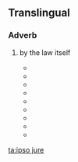 ==Translingual==

===Adverb===
{{infl|mul|adverb|head=[[ipso]] [[jure]]}}

# {{legal}} by the law itself
#* {{quote-book|title=Ausführliche Erläuterung der Pandecten nach Hellfeld: ein Commentar|volume=37‎|page=323|year=1833|url=http://books.google.com/books?id=e8UPAAAAQAAJ&pg=PA323&dq=ipso-jure&lr=&as_drrb_is=q&as_minm_is=0&as_miny_is=&as_maxm_is=0&as_maxy_is=&as_brr=0&ei=ffz3StWRH4qwNOX9geUO#v=onepage&q=ipso-jure&f=false|passage=Schon nach altem Recht sey nicht eigentliche und '''ipso jure''' wirkende Nullität durch Präterition eines Haussohnes begründet, sondern nur die Vefugniß, das Testament anzufechten.}}
#* {{quote-book|title=Archivio giuridico‎|page=387|year=1876|passage=Il principio dela compensazione ipso jure, preso nel senso materiale giuridico, se non è assistito dalla tradizione romana, non è poi neppure fondato nella ragione giuridica.|url=http://books.google.com/books?id=G8MoAAAAYAAJ&pg=PA387&dq=ipso-jure&lr=&as_drrb_is=q&as_minm_is=0&as_miny_is=&as_maxm_is=0&as_maxy_is=&as_brr=0&ei=t__3SvzXAYeENKXesOUI#v=onepage&q=ipso-jure&f=false}}
#*{{quote-book|title=Zalog po rimskomu pravu‎|page=123|author=Teodor Dydyński|year=1872|passage=что ifpa.BO это являлось неразлучнымъ спутниколгь вгякаго залога и '''ipso jure''' возникало въ минуту заключен!я самаго договора|url=http://books.google.com/books?pg=PA150&dq=ipso-jure&lr=lang_ru&as_drrb_is=q&as_minm_is=0&as_miny_is=&as_maxm_is=0&as_maxy_is=&ei=_Af4Sp-2AYfcM_udzJkF&id=SxEbAAAAYAAJ&as_brr=0&output=text}}
#* {{quote-book|title=Droit romain:- Étude sur la condition juridique du prodigue|page=14|author=Georges Marmod|year=1884|passage=Le prodigue était-il interdit '''ipso jure''' par la loi des XII Tables.|url=http://books.google.com/books?id=EkgWAAAAYAAJ&pg=PA14&dq=ipso-jure&lr=lang_fr&as_drrb_is=q&as_minm_is=0&as_miny_is=&as_maxm_is=0&as_maxy_is=&as_brr=0&ei=_gX4SobWMYWSNf6zoKcF#v=onepage&q=ipso-jure&f=false}}
#*{{quote-book|title=Nemzetközi és idöközi magánjog‎|page=259|author=Ernő Wittmann|year=1902|passage=Weber szerint ugyanis különbséget kell tenni a szerződésnek '''ipso jure''' és ex officio judicis hatásai közt.|url=http://books.google.com/books?id=dqQNAAAAYAAJ&pg=PA259&dq=ipso-jure&lr=lang_hu&as_drrb_is=q&as_minm_is=0&as_miny_is=&as_maxm_is=0&as_maxy_is=&as_brr=0&ei=Zgb4StONHJPgNYComZYF#v=onepage&q=ipso-jure&f=false}}
#*{{quote-book|title=Bihang till Riksdagens protokoll vid lagtima Riksdagen i Stockholm‎|page=237|author=Sweden Riksdagen|year=1915|passage=Därtill komma de här icke medräknade fall, då förlusten inträtt ipso jure.|url=http://books.google.com/books?id=uKVDAAAAIAAJ&q=ipso-jure&dq=ipso-jure&lr=lang_sv&as_drrb_is=q&as_minm_is=0&as_miny_is=&as_maxm_is=0&as_maxy_is=&as_brr=0&ei=Ugf4StnMGY6OMvqc9M4C}}
#*{{quote-book|title=United Nations Conference on Succession of States|volume=2‎|page=56|year=1978|passage=Mr. GÖRÖG (Hungary) said that in drafting article 33, the International Law Commission had adopted the principle of ipso jure continuity of all treaties|url=http://books.google.com/books?id=CsU9AAAAMAAJ&q=ipso-jure&dq=ipso-jure&lr=&as_drrb_is=q&as_minm_is=0&as_miny_is=&as_maxm_is=0&as_maxy_is=&as_brr=0&ei=JP73SvK_N52wNNnd2ZMF}}
#*{{quote-book|title=acciones, actos y contratos sobre cuota‎|page=77|author=Enrique Silva Segura|year=1997|passage=Excepciones a la división ipso jure de los créditos.|url=http://books.google.com/books?id=U9z553DVZv4C&pg=PA77&dq=ipso-jure&lr=lang_es&as_drrb_is=q&as_minm_is=0&as_miny_is=&as_maxm_is=0&as_maxy_is=&as_brr=0&ei=XwT4Sqj-PIzKNemgtLEF#v=onepage&q=ipso-jure&f=false}}
#*{{quote-book|title=De CAO en het regelingsbereik van de sociale partners‎|page=141|author=A Stege|year=2004|passage=Gelijk nu aan niet-inachtneming van de wettelijke bepalingen ipso jure nietigheid is verbonden|url=http://books.google.com/books?id=WnO4YNIFRk8C&pg=PA141&dq=ipso-jure&lr=lang_nl&as_drrb_is=q&as_minm_is=0&as_miny_is=&as_maxm_is=0&as_maxy_is=&as_brr=0&ei=EgP4Sum8Do-cMp_rrOED#v=onepage&q=ipso-jure&f=false}} 
[[ta:ipso jure]]